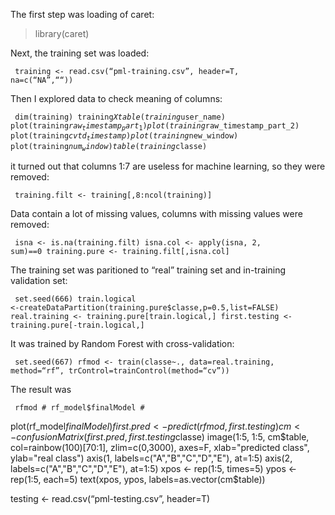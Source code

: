 The first step was loading of caret:

> library(caret)

Next, the training set was loaded:

<code>
training <- read.csv("pml-training.csv", header=T, na=c("NA",""))
</code>

Then I explored data to check meaning of columns:

<code>
dim(training)
training$X
table(training$user_name)
plot(training$raw_timestamp_part_1)
plot(training$raw_timestamp_part_2)
plot(training$cvtd_timestamp)
plot(training$new_window)
plot(training$num_window)
table(training$classe)
</code>

it turned out that columns 1:7 are useless for machine learning, so they were removed:

<code>
training.filt <- training[,8:ncol(training)]
</code>

Data contain a lot of missing values, columns with missing values were removed:

<code>
isna <- is.na(training.filt)
isna.col <- apply(isna, 2, sum)==0
training.pure <- training.filt[,isna.col]
</code>

The training set was paritioned to "real" training set and in-training validation set:

<code>
set.seed(666)
train.logical <-createDataPartition(training.pure$classe,p=0.5,list=FALSE)
real.training <- training.pure[train.logical,]
first.testing <- training.pure[-train.logical,]
</code>

It was trained by Random Forest with cross-validation:

<code>
set.seed(667)
rfmod <- train(classe~., data=real.training,
               method="rf", trControl=trainControl(method="cv"))
</code>

The result was

<code>
rfmod
#
rf_model$finalModel
#
</code>

plot(rf_model$finalModel)
first.pred <- predict(rfmod, first.testing)
cm<-confusionMatrix(first.pred, first.testing$classe)
image(1:5, 1:5, cm$table, col=rainbow(100)[70:1], zlim=c(0,3000),
      axes=F, xlab="predicted class", ylab="real class")
axis(1, labels=c("A","B","C","D","E"), at=1:5)
axis(2, labels=c("A","B","C","D","E"), at=1:5)
xpos <- rep(1:5, times=5)
ypos <- rep(1:5, each=5)
text(xpos, ypos, labels=as.vector(cm$table))

testing <- read.csv("pml-testing.csv", header=T)
